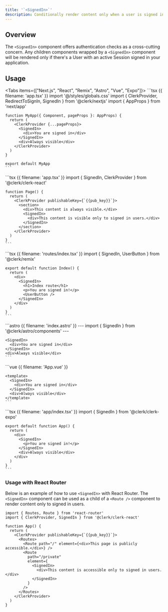 ```yaml
---
title: '`<SignedIn>`'
description: Conditionally render content only when a user is signed in.
---
```


## Overview

The `<SignedIn>` component offers authentication checks as a cross-cutting concern. Any children components wrapped by a `<SignedIn>` component will be rendered only if there's a User with an active Session signed in your application.

## Usage

<Tabs items={["Next.js", "React", "Remix", "Astro", "Vue", "Expo"]}>
  <Tab>
    ```tsx {{ filename: 'app.tsx' }}
    import '@/styles/globals.css'
    import { ClerkProvider, RedirectToSignIn, SignedIn } from '@clerk/nextjs'
    import { AppProps } from 'next/app'

    function MyApp({ Component, pageProps }: AppProps) {
      return (
        <ClerkProvider {...pageProps}>
          <SignedIn>
            <div>You are signed in</div>
          </SignedIn>
          <div>Always visible</div>
        </ClerkProvider>
      )
    }

    export default MyApp
    ```
  </Tab>

  <Tab>
    ```tsx {{ filename: 'app.tsx' }}
    import { SignedIn, ClerkProvider } from '@clerk/clerk-react'

    function Page() {
      return (
        <ClerkProvider publishableKey={`{{pub_key}}`}>
          <section>
            <div>This content is always visible.</div>
            <SignedIn>
              <div>This content is visible only to signed in users.</div>
            </SignedIn>
          </section>
        </ClerkProvider>
      )
    }
    ```
  </Tab>

  <Tab>
    ```tsx {{ filename: 'routes/index.tsx' }}
    import { SignedIn, UserButton } from '@clerk/remix'

    export default function Index() {
      return (
        <div>
          <SignedIn>
            <h1>Index route</h1>
            <p>You are signed in!</p>
            <UserButton />
          </SignedIn>
        </div>
      )
    }
    ```
  </Tab>

  <Tab>
    ```astro {{ filename: 'index.astro' }}
    ---
    import { SignedIn } from '@clerk/astro/components'
    ---

    <SignedIn>
      <div>You are signed in</div>
    </SignedIn>
    <div>Always visible</div>
    ```
  </Tab>

  <Tab>
    ```vue {{ filename: 'App.vue' }}
    <script setup lang="ts">
    import { SignedIn } from '@clerk/vue'
    </script>

    <template>
      <SignedIn>
        <div>You are signed in</div>
      </SignedIn>
      <div>Always visible</div>
    </template>
    ```
  </Tab>

  <Tab>
    ```tsx {{ filename: 'app/index.tsx' }}
    import { SignedIn } from '@clerk/clerk-expo'

    export default function App() {
      return (
        <div>
          <SignedIn>
            <p>You are signed in!</p>
          </SignedIn>
          <div>Always visible</div>
        </div>
      )
    }
    ```
  </Tab>
</Tabs>

### Usage with React Router

Below is an example of how to use `<SignedIn>` with React Router. The `<SignedIn>` component can be used as a child of a `<Route />` component to render content only to signed in users.

```tsx {{ filename: 'app.tsx' }}
import { Routes, Route } from 'react-router'
import { ClerkProvider, SignedIn } from '@clerk/clerk-react'

function App() {
  return (
    <ClerkProvider publishableKey={`{{pub_key}}`}>
      <Routes>
        <Route path="/" element={<div>This page is publicly accessible.</div>} />
        <Route
          path="/private"
          element={
            <SignedIn>
              <div>This content is accessible only to signed in users.</div>
            </SignedIn>
          }
        />
      </Routes>
    </ClerkProvider>
  )
}
```
